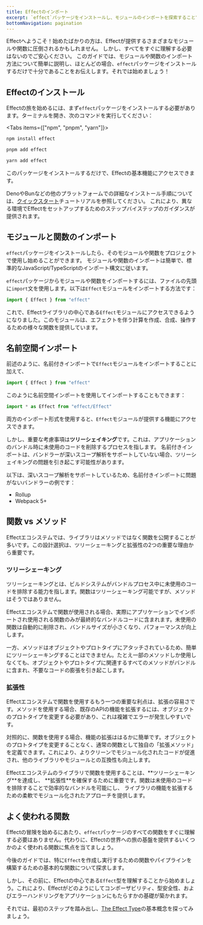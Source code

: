 ```yaml
---
title: Effectのインポート
excerpt: `effect`パッケージをインストールし、モジュールのインポートを探索することで、Effectの使用を開始します。`Effect`モジュールのインポート方法、名前空間インポートの理解、Effectエコシステムでメソッドよりも関数を使用する利点を把握します。Effectの旅を始めるための強固な基盤を築くために、基本的な関数に焦点を当てます。
bottomNavigation: pagination
---
```


Effectへようこそ！始めたばかりの方は、Effectが提供するさまざまなモジュールや関数に圧倒されるかもしれません。
しかし、すべてをすぐに理解する必要はないのでご安心ください。
このガイドでは、モジュールや関数のインポート方法について簡単に説明し、ほとんどの場合、`effect`パッケージをインストールするだけで十分であることをお伝えします。それでは始めましょう！

## Effectのインストール

Effectの旅を始めるには、まず`effect`パッケージをインストールする必要があります。ターミナルを開き、次のコマンドを実行してください：

<Tabs items={["npm", "pnpm", "yarn"]}>
<Tab>

```bash filename="Terminal"
npm install effect
```

</Tab>
<Tab>

```bash filename="Terminal"
pnpm add effect
```

</Tab>
<Tab>

```bash filename="Terminal"
yarn add effect
```

</Tab>
</Tabs>
このパッケージをインストールするだけで、Effectの基本機能にアクセスできます。

DenoやBunなどの他のプラットフォームでの詳細なインストール手順については、[クイックスタート](../../quickstart)チュートリアルを参照してください。
これにより、異なる環境でEffectをセットアップするためのステップバイステップのガイダンスが提供されます。

## モジュールと関数のインポート

`effect`パッケージをインストールしたら、そのモジュールや関数をプロジェクトで使用し始めることができます。
モジュールや関数のインポートは簡単で、標準的なJavaScript/TypeScriptのインポート構文に従います。

`effect`パッケージからモジュールや関数をインポートするには、ファイルの先頭に`import`文を使用します。以下は`Effect`モジュールをインポートする方法です：

```ts
import { Effect } from "effect"
```

これで、Effectライブラリの中心である`Effect`モジュールにアクセスできるようになりました。このモジュールは、エフェクトを伴う計算を作成、合成、操作するための様々な関数を提供しています。

## 名前空間インポート

前述のように、名前付きインポートで`Effect`モジュールをインポートすることに加えて、

```ts
import { Effect } from "effect"
```

このように名前空間インポートを使用してインポートすることもできます：

```ts
import * as Effect from "effect/Effect"
```

両方のインポート形式を使用すると、`Effect`モジュールが提供する機能にアクセスできます。

しかし、重要な考慮事項は**ツリーシェイキング**です。これは、アプリケーションのバンドル時に未使用のコードを削除するプロセスを指します。
名前付きインポートは、バンドラーが深いスコープ解析をサポートしていない場合、ツリーシェイキングの問題を引き起こす可能性があります。

以下は、深いスコープ解析をサポートしているため、名前付きインポートに問題がないバンドラーの例です：

- Rollup
- Webpack 5+

## 関数 vs メソッド

Effectエコシステムでは、ライブラリはメソッドではなく関数を公開することが多いです。この設計選択は、ツリーシェーキングと拡張性の2つの重要な理由から重要です。

### ツリーシェーキング

ツリーシェーキングとは、ビルドシステムがバンドルプロセス中に未使用のコードを排除する能力を指します。関数はツリーシェーキング可能ですが、メソッドはそうではありません。

Effectエコシステムで関数が使用される場合、実際にアプリケーションでインポートされ使用される関数のみが最終的なバンドルコードに含まれます。未使用の関数は自動的に削除され、バンドルサイズが小さくなり、パフォーマンスが向上します。

一方、メソッドはオブジェクトやプロトタイプにアタッチされているため、簡単にツリーシェーキングすることはできません。たとえ一部のメソッドしか使用しなくても、オブジェクトやプロトタイプに関連するすべてのメソッドがバンドルに含まれ、不要なコードの膨張を引き起こします。

### 拡張性

Effectエコシステムで関数を使用するもう一つの重要な利点は、拡張の容易さです。メソッドを使用する場合、既存のAPIの機能を拡張するには、オブジェクトのプロトタイプを変更する必要があり、これは複雑でエラーが発生しやすいです。

対照的に、関数を使用する場合、機能の拡張ははるかに簡単です。オブジェクトのプロトタイプを変更することなく、通常の関数として独自の「拡張メソッド」を定義できます。これにより、よりクリーンでモジュール化されたコードが促進され、他のライブラリやモジュールとの互換性も向上します。

<Idea>
  Effectエコシステムのライブラリで関数を使用することは、**ツリーシェーキング**を達成し、
  **拡張性**を確保するために重要です。関数は未使用のコードを排除することで効率的なバンドルを可能にし、
  ライブラリの機能を拡張するための柔軟でモジュール化されたアプローチを提供します。
</Idea>

## よく使われる関数

Effectの冒険を始めるにあたり、`effect`パッケージのすべての関数をすぐに理解する必要はありません。代わりに、Effectの世界への旅の基盤を提供するいくつかのよく使われる関数に焦点を当てましょう。

今後のガイドでは、特に`Effect`を作成し実行するための関数やパイプラインを構築するための基本的な関数について探求します。

しかし、その前に、Effectの中心である`Effect`型を理解することから始めましょう。これにより、Effectがどのようにしてコンポーザビリティ、型安全性、およびエラーハンドリングをアプリケーションにもたらすかの基礎が築かれます。

それでは、最初のステップを踏み出し、[The Effect Type](the-effect-type)の基本概念を探ってみましょう。
